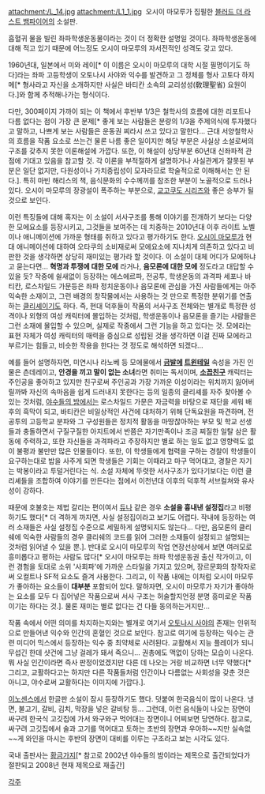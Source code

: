 attachment:/L_14.jpg attachment:/L1_1.jpg
﻿ 
오시이 마모루가 집필한 [[블러드 더 라스트 뱀파이어]]의 소설판.

흡혈귀 물을 빌린 좌파학생운동물이라는 것이 더 정확한 설명일 것이다. 좌파학생운동에 대해 적고 있기 때문에 어느정도 오시이 마모루의 자서전적인 성격도 갖고 있다.

1960년대, 일본에서 미와 레이[* 이 이름은 오시이 마모루의 대학 시절 필명이기도 하다]라는 좌파 고등학생이 오토나시 사야와 익수를 발견하고 그 정체를 형사 고토다 하지메[* 형사라고 자신을 소개하지만 사실은 바티칸 소속의 교리성성(敎理聖省) 요원이다.]와 함께 추적해나가는 형식이다. 

다만, 300페이지 가까이 되는 이 책에서 후반부 1/3은 철학사의 흐름에 대한 리포트나 다름 없다는 점이 가장 큰 문제[* 좋게 보는 사람들은 분량의 1/3을 주제의식에 투자했다고 말하고, 나쁘게 보는 사람들은 운동권 찌라시 쓰고 있다고 말한다... 근대 서양철학사의 흐름을 작품 요소로 쓰는건 물론 나름 좋은 일이지만 해당 부분은 사실상 소설로써의 구조를 갖추지 못한 이론해설에 가깝다. 또한, 이 해설이 상당부분 60년대 신좌파적 관점에 기대고 있음을 참고할 것. 각 이론을 부적절하게 설명하거나 사실관계가 잘못된 부분은 일단 없지만, 다원성이나 가치중립성이 모자라므로 학술적으로 이해해서는 안 된다.]. 특히 마빈 해리스의 책, 음식문화의 수수께끼를 참조한 부분이 노골적으로 드러나 있다. 오시이 마모루의 장광설이 폭주하는 부분으로, [[교고쿠도 시리즈]]와 좋은 승부가 될 것으로 보인다.

이런 특징들에 대해 혹자는 이 소설이 서사구조를 통해 이야기를 전개하기 보다는 다양한 모에요소를 등장시키고, 그것들을 보여주는 데 치중하는 2010년대 이후 라이트 노벨이나 애니메이션에 가까운 형태를 취하고 있다고 평가하기도 한다. [[오시이 마모루]]가 현대 애니메이션에 대하여 오타쿠의 소비재로써 모에요소에 지나치게 의존하고 있다고 비판한 것을 생각하면 상당히 재미있는 평가라 할 것이다. 이 소설이 대체 어디가 모에하냐고 묻는다면... '''혁명과 투쟁에 대한 모에''' 라거나, '''음모론에 대한 모에''' 정도라고 대답할 수 있을 듯? 작중에 쉴새없이 등장하는 에스에르파, 전공투, 학생운동의 과격파 세포나 바티칸, 로스차일드 가문등은 좌파 정치운동이나 음모론에 관심을 가진 사람들에게는 아주 익숙한 소재이고, 그런 배경의 창작물에서는 사용하는 것 만으로 특정한 분위기를 연출하는 [[클리셰]]이기도 하다. 즉, 현대 덕후들이 작품의 서사구조 전체와는 별개로 특정한 성격이나 외형의 여성 캐릭터에 몰입하는 것처럼, 학생운동이나 음모론을 즐기는 사람들은 그런 소재에 몰입할 수 있으며, 실제로 작중에서 그런 기능을 하고 있다는 것. 모에라는 표현 자체가 여성 캐릭터의 매력을 중심으로 성립된 것을 생각하면 이걸 진짜 모에라고 부르기는 힘들고, 비슷한 작용을 한다는 것 정도로 해석하면 되겠다...

예를 들어 설명하자면, 미연시나 라노베 등 모에물에서 '''[[금발]]에 [[트윈테일]]''' 속성을 가진 인물은 츤데레이고, '''안경을 끼고 말이 없는 소녀'''라면 취미는 독서이며, '''[[소꼽친구]]''' 캐릭터는 주인공을 좋아하고 있지만 친구로써 주인공과 가장 가까운 이성이라는 위치까지 잃어버릴까봐 자신의 속마음을 쉽게 드러내지 못한다는 등의 일종의 클리셰를 자주 찾아볼 수 있는 것처럼, [[야수들의 밤]]에서는 로스차일드 가문은 자금력을 바탕으로 재단을 세워 배후의 흑막이 되고, 바티칸은 비일상적인 사건에 대처하기 위해 단독요원을 파견하며, 전공투의 고등학교 분파와 그 구성원들은 정치적 활동을 마땅찮아하는 부모 및 학교 선생들과 충돌하면서 구질구질한 아지트에서 반쯤은 자기만족이나 조금 찌질한 일탈 삼은 활동에 주력하고, 또한 자신들을 과격파라고 주장하지만 별로 하는 일도 없고 영향력도 없이 불평과 불만만 많은 인물들이다. 또한, 이 학생들에게 협력을 구하는 경찰이 학생들이 요구하는대로 밥을 사주게 되면 학생들은 기회는 이때라고 마구 먹어대고, 경찰은 자기는 박봉이라고 투덜거린다는 식. 소설 자체에 뚜렷한 서사구조가 있다기보다는 이런 클리셰들을 조합하여 이야기를 만든다는 점에서 이천년대 이후의 덕후적 서브컬쳐와 유사성이 강하다.

때문에 호불호는 제법 갈리는 편이여서 [[듀나]] 같은 경우 '''소설을 흉내낸 설정집'''라고 비평하기도 했다[* 더 격하게 까자면, 사실 설정집이라고 보기도 어렵다. 작내에 등장하는 여러 소재들은 사실 설정집 수준으로 세밀하게 설명되지도 않는다... 다만, 음모론의 클리쉐에 익숙한 사람들의 경우 클리쉐의 코드를 읽어 그러한 소재들이 설정되고 설명되는 것처럼 읽어낼 수 있을 뿐.]. 반대로 오시이 마모루의 작업 연장선상에서 보면 여러모로 흥미롭다고 평하는 사람도 많다[* 오시이 마모루는 좌파 학생운동권 출신 작가이고, 이런 경험을 토대로 소위 '사회파'에 가까운 스타일을 가지고 있으며, 장르문화의 창작자로써 오컬트나 SF적 요소도 즐겨 사용한다. 그리고, 이 작품 내에는 이처럼 오시이 마모루가 좋아하는 요소들이 '''대부분''' 포함되어 있다. 말하자면, 오시이 마모루가 자기가 좋아하는 요소를 모두 다 집어넣은 작품으로써 서사 구조는 허술할지언정 분명 흥미로운 작품이기는 하다는 것.]. 물론 재미는 별로 없다는 건 다들 동의하는거지만...

작품 속에서 어떤 의미를 차지하는지와는 별개로 여기서 [[오토나시 사야]]의 존재는 인위적으로 만들어낸 익수와 인간의 혼혈인 것으로 보인다. 참고로 여기에 등장하는 익수는 관련 미디어 믹스에서 등장하는 익수 중 최약체로 사려된다. 교활해서 지능 플레이가 되니 무섭긴 한데 샷건에 그냥 걸레가 돼서 죽으니... 권총에도 맥없이 당하는 모습이 나온다. 뭐 사실 인간이라면 즉사 판정이었겠지만 다른 데 나오는 거랑 비교하면 너무 약했다[* 그리고, 교활하다고는 하지만 다른 작품들처럼 인간이나 다름없는 사회성을 갖춘 것은 아니고, 야수로써 교활하다는 이미지에 가깝다.].

[[이노센스]]에서 한글판 소설이 잠시 등장하기도 했다. 덧붙여 한국음식이 많이 나온다. 냉면, 불고기, 갈비, 김치, 막장을 넣은 갈비탕 등... 그런데, 이런 음식들이 나오는 장면이 싸구려 한국식 고깃집에 가서 와구와구 먹어대는 장면이니 어찌보면 당연하다. 참고로, 싸구려 고깃집에서 술과 고기를 먹어대고 토하는 초반의 장면과 우아하~~지만 실속없~~게 와인을 마시는 후반의 장면이 대비를 이루는 구조라고 보는 시각도 있다.

국내 출판사는 [[황금가지]][* 참고로 2002년 야수들의 밤이라는 제목으로 출간되었다가 절판되고 2008년 현재 제목으로 재출간]

[[각주]]
